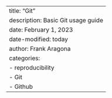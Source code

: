 ---
title: "Git"
description: Basic Git usage guide
date: February 1, 2023
date-modified: today
author: Frank Aragona
categories:
  - reproducibility
  - Git
  - Github
---